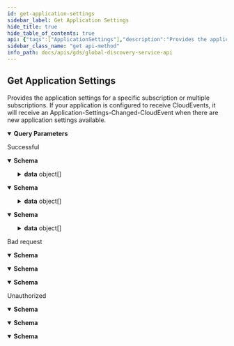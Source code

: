 ```yaml
---
id: get-application-settings
sidebar_label: Get Application Settings
hide_title: true
hide_table_of_contents: true
api: {"tags":["ApplicationSettings"],"description":"Provides the application settings for a specific subscription or multiple subscriptions.\r\nIf your application is configured to receive CloudEvents, it will receive an Application-Settings-Changed-CloudEvent when there are new application settings available.","operationId":"GetApplicationSettings","parameters":[{"name":"subscriptionId","in":"query","description":"Subscription id","schema":{"type":"string","format":"uuid"}},{"name":"offset","in":"query","description":"Offset for paging","schema":{"type":"integer","format":"int32","default":0}},{"name":"limit","in":"query","description":"Limit for paging","schema":{"type":"integer","format":"int32","default":25}}],"responses":{"200":{"description":"Successful","content":{"text/plain":{"schema":{"type":"object","properties":{"totalCount":{"type":"integer","description":"Total count of items","format":"int32"},"data":{"type":"array","items":{"type":"object","properties":{"subscriptionId":{"type":"string","description":"Subscription id","format":"uuid"},"countryId":{"type":"string","description":"Country id ISO 3166-1 alpha-2 code","nullable":true},"internationalization":{"type":"object","properties":{"locale":{"type":"string","description":"Locale","nullable":true},"timeZone":{"type":"string","description":"Time zone (Windows format)","nullable":true},"currency":{"type":"string","description":"Currency id based on ISO 4217","nullable":true},"systemOfUnits":{"type":"string","description":"System of units, possible values: \"metric\" or \"imperial\"","nullable":true},"paperFormat":{"type":"string","description":"Paper format, possible values: \"A4\" or \"letter\"","nullable":true}},"additionalProperties":false,"description":"Internationalization"},"logo":{"type":"object","properties":{"uri":{"type":"string","description":"Uri to the logo (PNG).\r\nThe URL path will change when the customer changes their logo.\r\nBe aware that the URLs expire. They are valid for a minimum of two weeks. New urls will be returned at least two weeks before the previous ones expire.","nullable":true},"thumbnail":{"type":"string","description":"Uri to a thumbnail of the logo, Max 64px (height or width)","nullable":true}},"additionalProperties":false,"description":"Logo information"}},"additionalProperties":false,"description":"Application settings"},"description":"List of application settings","nullable":true}},"additionalProperties":false,"description":"Application settings response"}},"application/json":{"schema":{"type":"object","properties":{"totalCount":{"type":"integer","description":"Total count of items","format":"int32"},"data":{"type":"array","items":{"type":"object","properties":{"subscriptionId":{"type":"string","description":"Subscription id","format":"uuid"},"countryId":{"type":"string","description":"Country id ISO 3166-1 alpha-2 code","nullable":true},"internationalization":{"type":"object","properties":{"locale":{"type":"string","description":"Locale","nullable":true},"timeZone":{"type":"string","description":"Time zone (Windows format)","nullable":true},"currency":{"type":"string","description":"Currency id based on ISO 4217","nullable":true},"systemOfUnits":{"type":"string","description":"System of units, possible values: \"metric\" or \"imperial\"","nullable":true},"paperFormat":{"type":"string","description":"Paper format, possible values: \"A4\" or \"letter\"","nullable":true}},"additionalProperties":false,"description":"Internationalization"},"logo":{"type":"object","properties":{"uri":{"type":"string","description":"Uri to the logo (PNG).\r\nThe URL path will change when the customer changes their logo.\r\nBe aware that the URLs expire. They are valid for a minimum of two weeks. New urls will be returned at least two weeks before the previous ones expire.","nullable":true},"thumbnail":{"type":"string","description":"Uri to a thumbnail of the logo, Max 64px (height or width)","nullable":true}},"additionalProperties":false,"description":"Logo information"}},"additionalProperties":false,"description":"Application settings"},"description":"List of application settings","nullable":true}},"additionalProperties":false,"description":"Application settings response"}},"text/json":{"schema":{"type":"object","properties":{"totalCount":{"type":"integer","description":"Total count of items","format":"int32"},"data":{"type":"array","items":{"type":"object","properties":{"subscriptionId":{"type":"string","description":"Subscription id","format":"uuid"},"countryId":{"type":"string","description":"Country id ISO 3166-1 alpha-2 code","nullable":true},"internationalization":{"type":"object","properties":{"locale":{"type":"string","description":"Locale","nullable":true},"timeZone":{"type":"string","description":"Time zone (Windows format)","nullable":true},"currency":{"type":"string","description":"Currency id based on ISO 4217","nullable":true},"systemOfUnits":{"type":"string","description":"System of units, possible values: \"metric\" or \"imperial\"","nullable":true},"paperFormat":{"type":"string","description":"Paper format, possible values: \"A4\" or \"letter\"","nullable":true}},"additionalProperties":false,"description":"Internationalization"},"logo":{"type":"object","properties":{"uri":{"type":"string","description":"Uri to the logo (PNG).\r\nThe URL path will change when the customer changes their logo.\r\nBe aware that the URLs expire. They are valid for a minimum of two weeks. New urls will be returned at least two weeks before the previous ones expire.","nullable":true},"thumbnail":{"type":"string","description":"Uri to a thumbnail of the logo, Max 64px (height or width)","nullable":true}},"additionalProperties":false,"description":"Logo information"}},"additionalProperties":false,"description":"Application settings"},"description":"List of application settings","nullable":true}},"additionalProperties":false,"description":"Application settings response"}}}},"400":{"description":"Bad request","content":{"text/plain":{"schema":{"type":"object","properties":{"message":{"type":"string","nullable":true},"details":{"type":"array","items":{"type":"string"},"nullable":true}},"additionalProperties":false}},"application/json":{"schema":{"type":"object","properties":{"message":{"type":"string","nullable":true},"details":{"type":"array","items":{"type":"string"},"nullable":true}},"additionalProperties":false}},"text/json":{"schema":{"type":"object","properties":{"message":{"type":"string","nullable":true},"details":{"type":"array","items":{"type":"string"},"nullable":true}},"additionalProperties":false}}}},"401":{"description":"Unauthorized","content":{"text/plain":{"schema":{"type":"object","properties":{"message":{"type":"string","nullable":true},"details":{"type":"array","items":{"type":"string"},"nullable":true}},"additionalProperties":false}},"application/json":{"schema":{"type":"object","properties":{"message":{"type":"string","nullable":true},"details":{"type":"array","items":{"type":"string"},"nullable":true}},"additionalProperties":false}},"text/json":{"schema":{"type":"object","properties":{"message":{"type":"string","nullable":true},"details":{"type":"array","items":{"type":"string"},"nullable":true}},"additionalProperties":false}}}}},"method":"get","path":"/api/applicationSettings","servers":[{"url":"https://globaldisco.tapio.one/"}],"security":[{"Bearer":[]}],"securitySchemes":{"Bearer":{"type":"apiKey","description":"Standard `Authorization` header using the Bearer scheme. Example: `bearer {token}`","name":"Authorization","in":"header"}},"info":{"title":"Global Discovery Service API","description":"tapio's Global Discovery Service API enables to retrieve information of subscriptions. For example, you can retrieve information about application settings which the customer has set, like paper format if you want to print something via a tapio connected application. If your application makes too many requests, HTTP status code 429 is returned. A Retry-After header is included in this response which indicates how long to wait before making the next request. HTTP 429 standard is followed.","termsOfService":"https://tapio.one/en/tapio-terms-of-use","contact":{"name":"tapio GmbH","url":"https://tapio.one","email":"developer@tapio.one"},"version":"1"},"postman":{"name":"Get Application Settings","description":{"content":"Provides the application settings for a specific subscription or multiple subscriptions.\r\nIf your application is configured to receive CloudEvents, it will receive an Application-Settings-Changed-CloudEvent when there are new application settings available.","type":"text/plain"},"url":{"path":["api","applicationSettings"],"host":["{{baseUrl}}"],"query":[{"disabled":false,"description":{"content":"Subscription id","type":"text/plain"},"key":"subscriptionId","value":""},{"disabled":false,"description":{"content":"Offset for paging","type":"text/plain"},"key":"offset","value":""},{"disabled":false,"description":{"content":"Limit for paging","type":"text/plain"},"key":"limit","value":""}],"variable":[]},"header":[{"key":"Accept","value":"text/plain"}],"method":"GET"}}
sidebar_class_name: "get api-method"
info_path: docs/apis/gds/global-discovery-service-api
---
```



## Get Application Settings



Provides the application settings for a specific subscription or multiple subscriptions.
If your application is configured to receive CloudEvents, it will receive an Application-Settings-Changed-CloudEvent when there are new application settings available.

<details style={{"marginBottom":"1rem"}} data-collapsed={false} open={true}><summary style={{}}><strong>Query Parameters</strong></summary><div><ul><ParamsItem className={"paramsItem"} param={{"name":"subscriptionId","in":"query","description":"Subscription id","schema":{"type":"string","format":"uuid"}}}></ParamsItem><ParamsItem className={"paramsItem"} param={{"name":"offset","in":"query","description":"Offset for paging","schema":{"type":"integer","format":"int32","default":0}}}></ParamsItem><ParamsItem className={"paramsItem"} param={{"name":"limit","in":"query","description":"Limit for paging","schema":{"type":"integer","format":"int32","default":25}}}></ParamsItem></ul></div></details><div><ApiTabs><TabItem label={"200"} value={"200"}><div>

Successful

</div><div><MimeTabs groupId={"mime-type"}><TabItem label={"text/plain"} value={"text/plain"}><SchemaTabs groupId={"schema-tabs"}><TabItem label={"Schema"} value={"Schema"}><details style={{}} data-collapsed={false} open={true}><summary style={{"textAlign":"left"}}><strong>Schema</strong></summary><div style={{"textAlign":"left","marginLeft":"1rem"}}></div><ul style={{"marginLeft":"1rem"}}><SchemaItem collapsible={false} name={"totalCount"} required={false} schemaDescription={"Total count of items"} schemaName={"int32"} qualifierMessage={undefined} defaultValue={undefined}></SchemaItem><SchemaItem collapsible={true} className={"schemaItem"}><details style={{}}><summary style={{}}><strong>data</strong><span style={{"opacity":"0.6"}}> object[]</span></summary><div style={{"marginLeft":"1rem"}}><div style={{"marginTop":".5rem","marginBottom":".5rem"}}>

List of application settings

</div><SchemaItem collapsible={false} name={"subscriptionId"} required={false} schemaDescription={"Subscription id"} schemaName={"uuid"} qualifierMessage={undefined} defaultValue={undefined}></SchemaItem><SchemaItem collapsible={false} name={"countryId"} required={false} schemaDescription={"Country id ISO 3166-1 alpha-2 code"} schemaName={"string"} qualifierMessage={undefined} defaultValue={undefined}></SchemaItem><SchemaItem collapsible={true} className={"schemaItem"}><details style={{}}><summary style={{}}><strong>internationalization</strong><span style={{"opacity":"0.6"}}> object</span></summary><div style={{"marginLeft":"1rem"}}><div style={{"marginTop":".5rem","marginBottom":".5rem"}}>

Internationalization

</div><SchemaItem collapsible={false} name={"locale"} required={false} schemaDescription={"Locale"} schemaName={"string"} qualifierMessage={undefined} defaultValue={undefined}></SchemaItem><SchemaItem collapsible={false} name={"timeZone"} required={false} schemaDescription={"Time zone (Windows format)"} schemaName={"string"} qualifierMessage={undefined} defaultValue={undefined}></SchemaItem><SchemaItem collapsible={false} name={"currency"} required={false} schemaDescription={"Currency id based on ISO 4217"} schemaName={"string"} qualifierMessage={undefined} defaultValue={undefined}></SchemaItem><SchemaItem collapsible={false} name={"systemOfUnits"} required={false} schemaDescription={"System of units, possible values: \"metric\" or \"imperial\""} schemaName={"string"} qualifierMessage={undefined} defaultValue={undefined}></SchemaItem><SchemaItem collapsible={false} name={"paperFormat"} required={false} schemaDescription={"Paper format, possible values: \"A4\" or \"letter\""} schemaName={"string"} qualifierMessage={undefined} defaultValue={undefined}></SchemaItem></div></details></SchemaItem><SchemaItem collapsible={true} className={"schemaItem"}><details style={{}}><summary style={{}}><strong>logo</strong><span style={{"opacity":"0.6"}}> object</span></summary><div style={{"marginLeft":"1rem"}}><div style={{"marginTop":".5rem","marginBottom":".5rem"}}>

Logo information

</div><SchemaItem collapsible={false} name={"uri"} required={false} schemaDescription={"Uri to the logo (PNG).\r\nThe URL path will change when the customer changes their logo.\r\nBe aware that the URLs expire. They are valid for a minimum of two weeks. New urls will be returned at least two weeks before the previous ones expire."} schemaName={"string"} qualifierMessage={undefined} defaultValue={undefined}></SchemaItem><SchemaItem collapsible={false} name={"thumbnail"} required={false} schemaDescription={"Uri to a thumbnail of the logo, Max 64px (height or width)"} schemaName={"string"} qualifierMessage={undefined} defaultValue={undefined}></SchemaItem></div></details></SchemaItem></div></details></SchemaItem></ul></details></TabItem><TabItem label={"Example (from schema)"} value={"Example (from schema)"}><ResponseSamples responseExample={"{\n  \"totalCount\": 0,\n  \"data\": [\n    {\n      \"subscriptionId\": \"3fa85f64-5717-4562-b3fc-2c963f66afa6\",\n      \"countryId\": \"string\",\n      \"internationalization\": {\n        \"locale\": \"string\",\n        \"timeZone\": \"string\",\n        \"currency\": \"string\",\n        \"systemOfUnits\": \"string\",\n        \"paperFormat\": \"string\"\n      },\n      \"logo\": {\n        \"uri\": \"string\",\n        \"thumbnail\": \"string\"\n      }\n    }\n  ]\n}"} language={"json"}></ResponseSamples></TabItem></SchemaTabs></TabItem><TabItem label={"application/json"} value={"application/json"}><SchemaTabs groupId={"schema-tabs"}><TabItem label={"Schema"} value={"Schema"}><details style={{}} data-collapsed={false} open={true}><summary style={{"textAlign":"left"}}><strong>Schema</strong></summary><div style={{"textAlign":"left","marginLeft":"1rem"}}></div><ul style={{"marginLeft":"1rem"}}><SchemaItem collapsible={false} name={"totalCount"} required={false} schemaDescription={"Total count of items"} schemaName={"int32"} qualifierMessage={undefined} defaultValue={undefined}></SchemaItem><SchemaItem collapsible={true} className={"schemaItem"}><details style={{}}><summary style={{}}><strong>data</strong><span style={{"opacity":"0.6"}}> object[]</span></summary><div style={{"marginLeft":"1rem"}}><div style={{"marginTop":".5rem","marginBottom":".5rem"}}>

List of application settings

</div><SchemaItem collapsible={false} name={"subscriptionId"} required={false} schemaDescription={"Subscription id"} schemaName={"uuid"} qualifierMessage={undefined} defaultValue={undefined}></SchemaItem><SchemaItem collapsible={false} name={"countryId"} required={false} schemaDescription={"Country id ISO 3166-1 alpha-2 code"} schemaName={"string"} qualifierMessage={undefined} defaultValue={undefined}></SchemaItem><SchemaItem collapsible={true} className={"schemaItem"}><details style={{}}><summary style={{}}><strong>internationalization</strong><span style={{"opacity":"0.6"}}> object</span></summary><div style={{"marginLeft":"1rem"}}><div style={{"marginTop":".5rem","marginBottom":".5rem"}}>

Internationalization

</div><SchemaItem collapsible={false} name={"locale"} required={false} schemaDescription={"Locale"} schemaName={"string"} qualifierMessage={undefined} defaultValue={undefined}></SchemaItem><SchemaItem collapsible={false} name={"timeZone"} required={false} schemaDescription={"Time zone (Windows format)"} schemaName={"string"} qualifierMessage={undefined} defaultValue={undefined}></SchemaItem><SchemaItem collapsible={false} name={"currency"} required={false} schemaDescription={"Currency id based on ISO 4217"} schemaName={"string"} qualifierMessage={undefined} defaultValue={undefined}></SchemaItem><SchemaItem collapsible={false} name={"systemOfUnits"} required={false} schemaDescription={"System of units, possible values: \"metric\" or \"imperial\""} schemaName={"string"} qualifierMessage={undefined} defaultValue={undefined}></SchemaItem><SchemaItem collapsible={false} name={"paperFormat"} required={false} schemaDescription={"Paper format, possible values: \"A4\" or \"letter\""} schemaName={"string"} qualifierMessage={undefined} defaultValue={undefined}></SchemaItem></div></details></SchemaItem><SchemaItem collapsible={true} className={"schemaItem"}><details style={{}}><summary style={{}}><strong>logo</strong><span style={{"opacity":"0.6"}}> object</span></summary><div style={{"marginLeft":"1rem"}}><div style={{"marginTop":".5rem","marginBottom":".5rem"}}>

Logo information

</div><SchemaItem collapsible={false} name={"uri"} required={false} schemaDescription={"Uri to the logo (PNG).\r\nThe URL path will change when the customer changes their logo.\r\nBe aware that the URLs expire. They are valid for a minimum of two weeks. New urls will be returned at least two weeks before the previous ones expire."} schemaName={"string"} qualifierMessage={undefined} defaultValue={undefined}></SchemaItem><SchemaItem collapsible={false} name={"thumbnail"} required={false} schemaDescription={"Uri to a thumbnail of the logo, Max 64px (height or width)"} schemaName={"string"} qualifierMessage={undefined} defaultValue={undefined}></SchemaItem></div></details></SchemaItem></div></details></SchemaItem></ul></details></TabItem><TabItem label={"Example (from schema)"} value={"Example (from schema)"}><ResponseSamples responseExample={"{\n  \"totalCount\": 0,\n  \"data\": [\n    {\n      \"subscriptionId\": \"3fa85f64-5717-4562-b3fc-2c963f66afa6\",\n      \"countryId\": \"string\",\n      \"internationalization\": {\n        \"locale\": \"string\",\n        \"timeZone\": \"string\",\n        \"currency\": \"string\",\n        \"systemOfUnits\": \"string\",\n        \"paperFormat\": \"string\"\n      },\n      \"logo\": {\n        \"uri\": \"string\",\n        \"thumbnail\": \"string\"\n      }\n    }\n  ]\n}"} language={"json"}></ResponseSamples></TabItem></SchemaTabs></TabItem><TabItem label={"text/json"} value={"text/json"}><SchemaTabs groupId={"schema-tabs"}><TabItem label={"Schema"} value={"Schema"}><details style={{}} data-collapsed={false} open={true}><summary style={{"textAlign":"left"}}><strong>Schema</strong></summary><div style={{"textAlign":"left","marginLeft":"1rem"}}></div><ul style={{"marginLeft":"1rem"}}><SchemaItem collapsible={false} name={"totalCount"} required={false} schemaDescription={"Total count of items"} schemaName={"int32"} qualifierMessage={undefined} defaultValue={undefined}></SchemaItem><SchemaItem collapsible={true} className={"schemaItem"}><details style={{}}><summary style={{}}><strong>data</strong><span style={{"opacity":"0.6"}}> object[]</span></summary><div style={{"marginLeft":"1rem"}}><div style={{"marginTop":".5rem","marginBottom":".5rem"}}>

List of application settings

</div><SchemaItem collapsible={false} name={"subscriptionId"} required={false} schemaDescription={"Subscription id"} schemaName={"uuid"} qualifierMessage={undefined} defaultValue={undefined}></SchemaItem><SchemaItem collapsible={false} name={"countryId"} required={false} schemaDescription={"Country id ISO 3166-1 alpha-2 code"} schemaName={"string"} qualifierMessage={undefined} defaultValue={undefined}></SchemaItem><SchemaItem collapsible={true} className={"schemaItem"}><details style={{}}><summary style={{}}><strong>internationalization</strong><span style={{"opacity":"0.6"}}> object</span></summary><div style={{"marginLeft":"1rem"}}><div style={{"marginTop":".5rem","marginBottom":".5rem"}}>

Internationalization

</div><SchemaItem collapsible={false} name={"locale"} required={false} schemaDescription={"Locale"} schemaName={"string"} qualifierMessage={undefined} defaultValue={undefined}></SchemaItem><SchemaItem collapsible={false} name={"timeZone"} required={false} schemaDescription={"Time zone (Windows format)"} schemaName={"string"} qualifierMessage={undefined} defaultValue={undefined}></SchemaItem><SchemaItem collapsible={false} name={"currency"} required={false} schemaDescription={"Currency id based on ISO 4217"} schemaName={"string"} qualifierMessage={undefined} defaultValue={undefined}></SchemaItem><SchemaItem collapsible={false} name={"systemOfUnits"} required={false} schemaDescription={"System of units, possible values: \"metric\" or \"imperial\""} schemaName={"string"} qualifierMessage={undefined} defaultValue={undefined}></SchemaItem><SchemaItem collapsible={false} name={"paperFormat"} required={false} schemaDescription={"Paper format, possible values: \"A4\" or \"letter\""} schemaName={"string"} qualifierMessage={undefined} defaultValue={undefined}></SchemaItem></div></details></SchemaItem><SchemaItem collapsible={true} className={"schemaItem"}><details style={{}}><summary style={{}}><strong>logo</strong><span style={{"opacity":"0.6"}}> object</span></summary><div style={{"marginLeft":"1rem"}}><div style={{"marginTop":".5rem","marginBottom":".5rem"}}>

Logo information

</div><SchemaItem collapsible={false} name={"uri"} required={false} schemaDescription={"Uri to the logo (PNG).\r\nThe URL path will change when the customer changes their logo.\r\nBe aware that the URLs expire. They are valid for a minimum of two weeks. New urls will be returned at least two weeks before the previous ones expire."} schemaName={"string"} qualifierMessage={undefined} defaultValue={undefined}></SchemaItem><SchemaItem collapsible={false} name={"thumbnail"} required={false} schemaDescription={"Uri to a thumbnail of the logo, Max 64px (height or width)"} schemaName={"string"} qualifierMessage={undefined} defaultValue={undefined}></SchemaItem></div></details></SchemaItem></div></details></SchemaItem></ul></details></TabItem><TabItem label={"Example (from schema)"} value={"Example (from schema)"}><ResponseSamples responseExample={"{\n  \"totalCount\": 0,\n  \"data\": [\n    {\n      \"subscriptionId\": \"3fa85f64-5717-4562-b3fc-2c963f66afa6\",\n      \"countryId\": \"string\",\n      \"internationalization\": {\n        \"locale\": \"string\",\n        \"timeZone\": \"string\",\n        \"currency\": \"string\",\n        \"systemOfUnits\": \"string\",\n        \"paperFormat\": \"string\"\n      },\n      \"logo\": {\n        \"uri\": \"string\",\n        \"thumbnail\": \"string\"\n      }\n    }\n  ]\n}"} language={"json"}></ResponseSamples></TabItem></SchemaTabs></TabItem></MimeTabs></div></TabItem><TabItem label={"400"} value={"400"}><div>

Bad request

</div><div><MimeTabs groupId={"mime-type"}><TabItem label={"text/plain"} value={"text/plain"}><SchemaTabs groupId={"schema-tabs"}><TabItem label={"Schema"} value={"Schema"}><details style={{}} data-collapsed={false} open={true}><summary style={{"textAlign":"left"}}><strong>Schema</strong></summary><div style={{"textAlign":"left","marginLeft":"1rem"}}></div><ul style={{"marginLeft":"1rem"}}><SchemaItem collapsible={false} name={"message"} required={false} schemaDescription={undefined} schemaName={"string"} qualifierMessage={undefined} defaultValue={undefined}></SchemaItem><SchemaItem collapsible={false} name={"details"} required={false} schemaDescription={undefined} schemaName={"string[]"} qualifierMessage={undefined} defaultValue={undefined}></SchemaItem></ul></details></TabItem><TabItem label={"Example (from schema)"} value={"Example (from schema)"}><ResponseSamples responseExample={"{\n  \"message\": \"string\",\n  \"details\": [\n    \"string\"\n  ]\n}"} language={"json"}></ResponseSamples></TabItem></SchemaTabs></TabItem><TabItem label={"application/json"} value={"application/json"}><SchemaTabs groupId={"schema-tabs"}><TabItem label={"Schema"} value={"Schema"}><details style={{}} data-collapsed={false} open={true}><summary style={{"textAlign":"left"}}><strong>Schema</strong></summary><div style={{"textAlign":"left","marginLeft":"1rem"}}></div><ul style={{"marginLeft":"1rem"}}><SchemaItem collapsible={false} name={"message"} required={false} schemaDescription={undefined} schemaName={"string"} qualifierMessage={undefined} defaultValue={undefined}></SchemaItem><SchemaItem collapsible={false} name={"details"} required={false} schemaDescription={undefined} schemaName={"string[]"} qualifierMessage={undefined} defaultValue={undefined}></SchemaItem></ul></details></TabItem><TabItem label={"Example (from schema)"} value={"Example (from schema)"}><ResponseSamples responseExample={"{\n  \"message\": \"string\",\n  \"details\": [\n    \"string\"\n  ]\n}"} language={"json"}></ResponseSamples></TabItem></SchemaTabs></TabItem><TabItem label={"text/json"} value={"text/json"}><SchemaTabs groupId={"schema-tabs"}><TabItem label={"Schema"} value={"Schema"}><details style={{}} data-collapsed={false} open={true}><summary style={{"textAlign":"left"}}><strong>Schema</strong></summary><div style={{"textAlign":"left","marginLeft":"1rem"}}></div><ul style={{"marginLeft":"1rem"}}><SchemaItem collapsible={false} name={"message"} required={false} schemaDescription={undefined} schemaName={"string"} qualifierMessage={undefined} defaultValue={undefined}></SchemaItem><SchemaItem collapsible={false} name={"details"} required={false} schemaDescription={undefined} schemaName={"string[]"} qualifierMessage={undefined} defaultValue={undefined}></SchemaItem></ul></details></TabItem><TabItem label={"Example (from schema)"} value={"Example (from schema)"}><ResponseSamples responseExample={"{\n  \"message\": \"string\",\n  \"details\": [\n    \"string\"\n  ]\n}"} language={"json"}></ResponseSamples></TabItem></SchemaTabs></TabItem></MimeTabs></div></TabItem><TabItem label={"401"} value={"401"}><div>

Unauthorized

</div><div><MimeTabs groupId={"mime-type"}><TabItem label={"text/plain"} value={"text/plain"}><SchemaTabs groupId={"schema-tabs"}><TabItem label={"Schema"} value={"Schema"}><details style={{}} data-collapsed={false} open={true}><summary style={{"textAlign":"left"}}><strong>Schema</strong></summary><div style={{"textAlign":"left","marginLeft":"1rem"}}></div><ul style={{"marginLeft":"1rem"}}><SchemaItem collapsible={false} name={"message"} required={false} schemaDescription={undefined} schemaName={"string"} qualifierMessage={undefined} defaultValue={undefined}></SchemaItem><SchemaItem collapsible={false} name={"details"} required={false} schemaDescription={undefined} schemaName={"string[]"} qualifierMessage={undefined} defaultValue={undefined}></SchemaItem></ul></details></TabItem><TabItem label={"Example (from schema)"} value={"Example (from schema)"}><ResponseSamples responseExample={"{\n  \"message\": \"string\",\n  \"details\": [\n    \"string\"\n  ]\n}"} language={"json"}></ResponseSamples></TabItem></SchemaTabs></TabItem><TabItem label={"application/json"} value={"application/json"}><SchemaTabs groupId={"schema-tabs"}><TabItem label={"Schema"} value={"Schema"}><details style={{}} data-collapsed={false} open={true}><summary style={{"textAlign":"left"}}><strong>Schema</strong></summary><div style={{"textAlign":"left","marginLeft":"1rem"}}></div><ul style={{"marginLeft":"1rem"}}><SchemaItem collapsible={false} name={"message"} required={false} schemaDescription={undefined} schemaName={"string"} qualifierMessage={undefined} defaultValue={undefined}></SchemaItem><SchemaItem collapsible={false} name={"details"} required={false} schemaDescription={undefined} schemaName={"string[]"} qualifierMessage={undefined} defaultValue={undefined}></SchemaItem></ul></details></TabItem><TabItem label={"Example (from schema)"} value={"Example (from schema)"}><ResponseSamples responseExample={"{\n  \"message\": \"string\",\n  \"details\": [\n    \"string\"\n  ]\n}"} language={"json"}></ResponseSamples></TabItem></SchemaTabs></TabItem><TabItem label={"text/json"} value={"text/json"}><SchemaTabs groupId={"schema-tabs"}><TabItem label={"Schema"} value={"Schema"}><details style={{}} data-collapsed={false} open={true}><summary style={{"textAlign":"left"}}><strong>Schema</strong></summary><div style={{"textAlign":"left","marginLeft":"1rem"}}></div><ul style={{"marginLeft":"1rem"}}><SchemaItem collapsible={false} name={"message"} required={false} schemaDescription={undefined} schemaName={"string"} qualifierMessage={undefined} defaultValue={undefined}></SchemaItem><SchemaItem collapsible={false} name={"details"} required={false} schemaDescription={undefined} schemaName={"string[]"} qualifierMessage={undefined} defaultValue={undefined}></SchemaItem></ul></details></TabItem><TabItem label={"Example (from schema)"} value={"Example (from schema)"}><ResponseSamples responseExample={"{\n  \"message\": \"string\",\n  \"details\": [\n    \"string\"\n  ]\n}"} language={"json"}></ResponseSamples></TabItem></SchemaTabs></TabItem></MimeTabs></div></TabItem></ApiTabs></div>
      